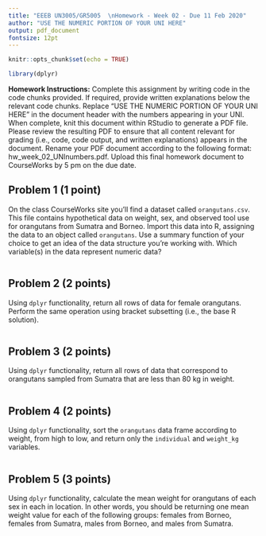 ```yaml
---
title: "EEEB UN3005/GR5005  \nHomework - Week 02 - Due 11 Feb 2020"
author: "USE THE NUMERIC PORTION OF YOUR UNI HERE"
output: pdf_document
fontsize: 12pt
---
```


```r

knitr::opts_chunk$set(echo = TRUE)

library(dplyr)
```


**Homework Instructions:** Complete this assignment by writing code in the code chunks provided. If required, provide written explanations below the relevant code chunks. Replace "USE THE NUMERIC PORTION OF YOUR UNI HERE" in the document header with the numbers appearing in your UNI. When complete, knit this document within RStudio to generate a PDF file. Please review the resulting PDF to ensure that all content relevant for grading (i.e., code, code output, and written explanations) appears in the document. Rename your PDF document according to the following format: hw_week_02_UNInumbers.pdf. Upload this final homework document to CourseWorks by 5 pm on the due date.


## Problem 1 (1 point)

On the class CourseWorks site you'll find a dataset called `orangutans.csv`. This file contains hypothetical data on weight, sex, and observed tool use for orangutans from Sumatra and Borneo. Import this data into R, assigning the data to an object called `orangutans`. Use a summary function of your choice to get an idea of the data structure you're working with. Which variable(s) in the data represent numeric data?

```r

```


## Problem 2 (2 points)

Using `dplyr` functionality, return all rows of data for female orangutans. Perform the same operation using bracket subsetting (i.e., the base R solution).

```r

```


## Problem 3 (2 points)

Using `dplyr` functionality, return all rows of data that correspond to orangutans sampled from Sumatra that are less than 80 kg in weight. 

```r

```


## Problem 4 (2 points)

Using `dplyr` functionality, sort the `orangutans` data frame according to weight, from high to low, and return only the `individual` and `weight_kg` variables.

```r

```


## Problem 5 (3 points)

Using `dplyr` functionality, calculate the mean weight for orangutans of each sex in each in location. In other words, you should be returning one mean weight value for each of the following groups: females from Borneo, females from Sumatra, males from Borneo, and males from Sumatra.

```r

```
